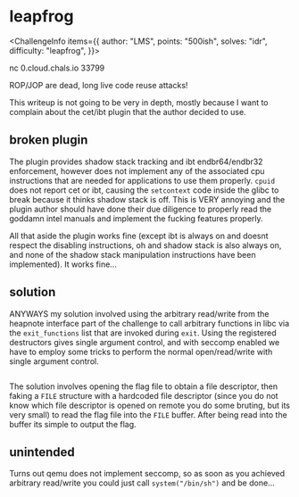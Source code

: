 
# leapfrog

<ChallengeInfo items={{
    author: "LMS",
    points: "500ish",
    solves: "idr",
    difficulty: "leapfrog",
}}>

nc 0.cloud.chals.io 33799

ROP/JOP are dead, long live code reuse attacks!

</ChallengeInfo>

This writeup is not going to be very in depth, mostly because I want to complain about the cet/ibt plugin that the author decided to use.

## broken plugin

The plugin provides shadow stack tracking and ibt endbr64/endbr32 enforcement, however does not implement any of the associated cpu instructions that are needed for applications to use them properly. `cpuid` does not report cet or ibt, causing the `setcontext` code inside the glibc to break because it thinks shadow stack is off. This is VERY annoying and the plugin author should have done their due diligence to properly read the goddamn intel manuals and implement the fucking features properly.

All that aside the plugin works fine (except ibt is always on and doesnt respect the disabling instructions, oh and shadow stack is also always on, and none of the shadow stack manipulation instructions have been implemented). It works fine...

## solution

ANYWAYS my solution involved using the arbitrary read/write from the heapnote interface part of the challenge to call arbitrary functions in libc via the `exit_functions` list that are invoked during `exit`. Using the registered destructors gives single argument control, and with seccomp enabled we have to employ some tricks to perform the normal open/read/write with single argument control.

```py path="solve.py" range="159,196" open
```

The solution involves opening the flag file to obtain a file descriptor, then faking a `FILE` structure with a hardcoded file descriptor (since you do not know which file descriptor is opened on remote you do some bruting, but its very small) to read the flag file into the `FILE` buffer. After being read into the buffer its simple to output the flag.

## unintended

Turns out qemu does not implement seccomp, so as soon as you achieved arbitrary read/write you could just call `system("/bin/sh")` and be done...